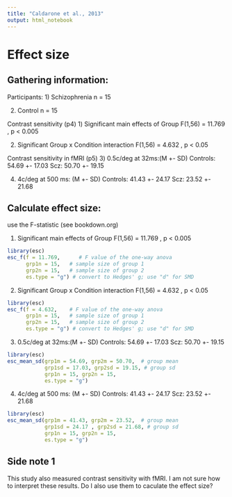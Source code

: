 ```yaml
---
title: "Caldarone et al., 2013"
output: html_notebook
---
```


# Effect size

## Gathering information:

Participants: 1) Schizophrenia n = 15

2)  Control n = 15

Contrast sensitivity (p4) 1) Significant main effects of Group F(1,56) = 11.769 , p \< 0.005

2)  Significant Group x Condition interaction F(1,56) = 4.632 , p \< 0.05

Contrast sensitivity in fMRI (p5) 3) 0.5c/deg at 32ms:(M +- SD) Controls: 54.69 +- 17.03 Scz: 50.70 +- 19.15

4)  4c/deg at 500 ms: (M +- SD) Controls: 41.43 +- 24.17 Scz: 23.52 +- 21.68

## Calculate effect size:

use the F-statistic (see bookdown.org)

1)  Significant main effects of Group F(1,56) = 11.769 , p \< 0.005

```r
library(esc)
esc_f(f = 11.769,      # F value of the one-way anova
      grp1n = 15,   # sample size of group 1 
      grp2n = 15,   # sample size of group 2
      es.type = "g") # convert to Hedges' g; use "d" for SMD

```

2)  Significant Group x Condition interaction F(1,56) = 4.632 , p \< 0.05

```r
library(esc)
esc_f(f = 4.632,    # F value of the one-way anova
      grp1n = 15,   # sample size of group 1 
      grp2n = 15,   # sample size of group 2
      es.type = "g") # convert to Hedges' g; use "d" for SMD

```

3)  0.5c/deg at 32ms:(M +- SD) Controls: 54.69 +- 17.03 Scz: 50.70 +- 19.15

```r
library(esc)
esc_mean_sd(grp1m = 54.69, grp2m = 50.70,  # group mean
            grp1sd = 17.03, grp2sd = 19.15, # group sd
            grp1n = 15, grp2n = 15, 
            es.type = "g")
```

4)  4c/deg at 500 ms: (M +- SD) Controls: 41.43 +- 24.17 Scz: 23.52 +- 21.68

```r
library(esc)
esc_mean_sd(grp1m = 41.43, grp2m = 23.52,  # group mean
            grp1sd = 24.17 , grp2sd = 21.68, # group sd
            grp1n = 15, grp2n = 15, 
            es.type = "g")
```

## Side note 1

This study also measured contrast sensitivity with fMRI. I am not sure how to interpret these results. Do I also use them to caculate the effect size?
